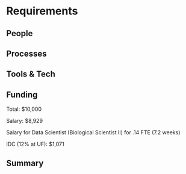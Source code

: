 # Requirements
<!-- 
An idea of what is required to make the project actually happen
-->

## People
<!--
Who needs to be involved, what's the proposed structure, what will it take to get their involvement?
-->

## Processes
<!-- 
What processes need to be put in place e.g. codes of conduct, regular ISC meetings, handover to the community at large?
-->

## Tools & Tech
<!--
What is going to be needed to deliver this project? 

Will cloud computing be used - if yes are there are necessary components that will be deciding factors between providers?

Are there tools or tech that don't exist that will be produced to facilitate the project?
-->

## Funding
<!-- 
[TO DO] THE GUIDANCE IS PRETTY UNCLEAR, ESP IN LIGHT OF GABOR'S PROPOSAL VS AWARD SIZE

-->

Total: $10,000

Salary: $8,929

Salary for Data Scientist (Biological Scientist II) for .14 FTE (7.2
weeks)

IDC (12% at UF): $1,071


## Summary
<!--
A summary of the requirements that contextualises the costs
-->
